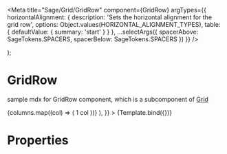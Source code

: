 





<Meta
  title="Sage/Grid/GridRow"
  component={GridRow}
  argTypes={{
    horizontalAlignment: {
      description: 'Sets the horizontal alignment for the grid row',
      options: Object.values(HORIZONTAL_ALIGNMENT_TYPES),
      table: {
        defaultValue: {
          summary: 'start'
        }
      }
    },
    ...selectArgs({
      spacerAbove: SageTokens.SPACERS,
      spacerBelow: SageTokens.SPACERS
    })
  }}
/>


  <Grid>
    <GridRow {...args} />
  </Grid>
);


# GridRow
sample mdx for GridRow component, which is a subcomponent of [Grid](?path=/docs/sage-grid--default)

<Canvas>
    <Story name="Default"
      args = {{
        horizontalAlignment: HORIZONTAL_ALIGNMENT_TYPES.Start,
         children: (
          <>
            {columns.map((col) => (
              <Grid.Col size="1" key={col.toString()} aria-label="Single column">
                <Card style={{ textAlign: 'center' }}>
                  1 col
                </Card>
              </Grid.Col>
            ))}
          </>
        ),
      }}
    >
      {Template.bind({})}
    </Story>
</Canvas>

# Properties
<ArgsTable of={GridRow} />
